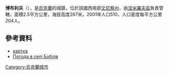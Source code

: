 {{coord|49|2|33|N|28|49|11|E|scale:30000|display=title}}

'''博布利夫'''（{{lang-uk|Боблів}}），是[[烏克蘭|烏克蘭]]的城鎮，位於該國西南部[[文尼察州|文尼察州]]，由[[涅米羅夫區|涅米羅夫區]]負責管轄，面積2.5平方公里，海拔高度267米，2001年人口510，人口密度每平方公里204人。

==參考資料==
* [http://gska2.rada.gov.ua/pls/z7502/A005?rdat1=08.02.2009&rf7571=2494 картка]{{dead link|date=2017年11月 |bot=InternetArchiveBot |fix-attempted=yes }}
* [http://weather.in.ua/ua/vinnickaja/1520 Погода в селі Боблів] {{Wayback|url=http://weather.in.ua/ua/vinnickaja/1520 |date=20160305082851 }}

{{Ukraine-geo-stub}}
[[Category:烏克蘭城市|Category:烏克蘭城市]]
